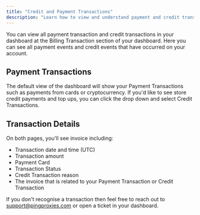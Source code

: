 ```yaml
---
title: "Credit and Payment Transactions"
description: "Learn how to view and understand payment and credit transactions in your Ping Proxies dashboard."
---
```


You can view all payment transaction and credit transactions in your dashboard at the Billing Transaction section of your dashboard. Here you can see all payment events and credit events that have occurred on your account.

## Payment Transactions

The default view of the dashboard will show your Payment Transactions such as payments from cards or cryptocurrency. If you'd like to see store credit payments and top ups, you can click the drop down and select Credit Transactions.

## Transaction Details

On both pages, you'll see invoice including:

- Transaction date and time (UTC)
- Transaction amount
- Payment Card
- Transaction Status
- Credit Transaction reason
- The invoice that is related to your Payment Transaction or Credit Transaction

If you don't recognise a transaction then feel free to reach out to support@pingproxies.com or open a ticket in your dashboard.